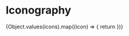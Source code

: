 

<Meta title="Iconography" />

# Iconography

<IconGallery>
    {Object.values(icons).map((icon) => {
        return  <IconItem key={icon.name} name={icon.name}>
        <Icon name={icon.name} />
    </IconItem>
    })}
</IconGallery>